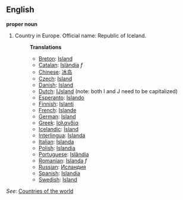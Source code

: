 ==English==

'''proper noun'''

# Country in Europe. Official name: Republic of Iceland.
#:'''Translations'''
#:*[[Breton]]: [[Island]]
#:*[[Catalan]]: [[Islàndia]] ''f''
#:*[[Chinese]]: [[冰岛]]
#:*[[Czech]]: [[Island]]
#:*[[Danish]]: [[Island]]
#:*[[Dutch]]: [[IJsland]] (note: both I and J need to be capitalized)
#:*[[Esperanto]]: [[Islando]]
#:*[[Finnish]]: [[Islanti]]
#:*[[French]]: [[Islande]]
#:*[[German]]: [[Island]]
#:*[[Greek]]: [[Ισλανδία]]
#:*[[Icelandic]]: [[Ísland]]
#:*[[Interlingua]]: [[Islanda]]
#:*[[Italian]]: [[Islanda]]
#:*[[Polish]]: [[Islandia]]
#:*[[Portuguese]]: [[Islândia]]
#:*[[Romanian]]: [[Islanda]] ''f''
#:*[[Russian]]: [[Исландия]]
#:*[[Spanish]]: [[Islandia]]
#:*[[Swedish]]: [[Island]]

''See'': [[Countries of the world]]